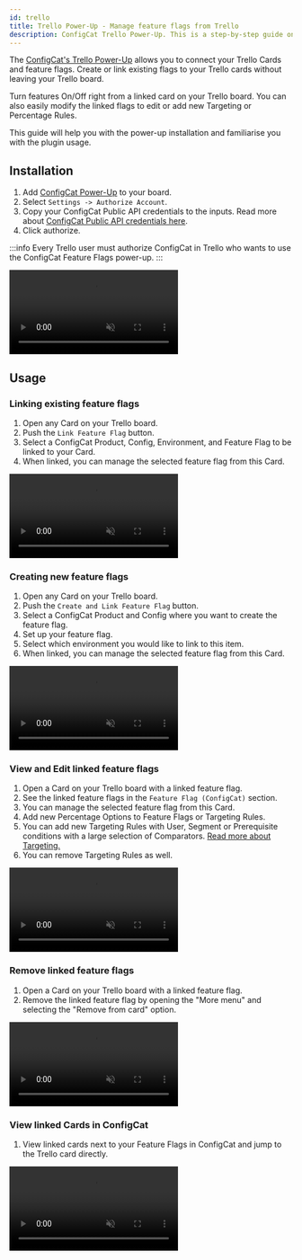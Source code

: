 ```yaml
---
id: trello
title: Trello Power-Up - Manage feature flags from Trello
description: ConfigCat Trello Power-Up. This is a step-by-step guide on how to connect and manage feature flags from Trello boards and cards.
---
```


The <a href="https://trello.com/power-ups/5e694b66d2511a3601ebd0fb" target="_blank">ConfigCat's Trello Power-Up</a> allows you to connect your Trello Cards and feature flags. Create or link existing flags to your Trello cards without leaving your Trello board.

Turn features On/Off right from a linked card on your Trello board. You can also easily modify the linked flags to edit or add new Targeting or Percentage Rules.

This guide will help you with the power-up installation and familiarise you with the plugin usage.

## Installation

1. Add <a href="https://trello.com/power-ups/5e694b66d2511a3601ebd0fb" target="_blank">ConfigCat Power-Up</a> to your board.
2. Select `Settings -> Authorize Account`.
3. Copy your ConfigCat Public API credentials to the inputs. Read more about <a href="https://app.configcat.com/my-account/public-api-credentials" target="_blank">ConfigCat Public API credentials here</a>.
4. Click authorize.

:::info
Every Trello user must authorize ConfigCat in Trello who wants to use the ConfigCat Feature Flags power-up.
:::

<video className="video" controls muted>
  <source src="/docs/assets/trello/install.mp4" type="video/mp4"/>
  Your browser does not support the video tag.
</video>

## Usage

### Linking existing feature flags

1. Open any Card on your Trello board.
2. Push the `Link Feature Flag` button.
3. Select a ConfigCat Product, Config, Environment, and Feature Flag to be linked to your Card.
4. When linked, you can manage the selected feature flag from this Card.

<video className="video" controls muted>
  <source src="/docs/assets/trello/link-existing.mp4" type="video/mp4"/>
  Your browser does not support the video tag.
</video>

### Creating new feature flags

1. Open any Card on your Trello board.
2. Push the `Create and Link Feature Flag` button.
3. Select a ConfigCat Product and Config where you want to create the feature flag.
4. Set up your feature flag.
5. Select which environment you would like to link to this item.
6. When linked, you can manage the selected feature flag from this Card.

<video className="video" controls muted>
  <source src="/docs/assets/trello/create-link.mp4" type="video/mp4"/>
  Your browser does not support the video tag.
</video>

### View and Edit linked feature flags

1. Open a Card on your Trello board with a linked feature flag.
2. See the linked feature flags in the `Feature Flag (ConfigCat)` section.
3. You can manage the selected feature flag from this Card.
4. Add new Percentage Options to Feature Flags or Targeting Rules.
5. You can add new Targeting Rules with User, Segment or Prerequisite conditions with a large selection of Comparators.  [Read more about Targeting.](../targeting/targeting-overview.mdx)
6. You can remove Targeting Rules as well.

<video className="video" controls muted>
  <source src="/docs/assets/trello/edit-ff.mp4" type="video/mp4"/>
  Your browser does not support the video tag.
</video>

### Remove linked feature flags

1. Open a Card on your Trello board with a linked feature flag.
2. Remove the linked feature flag by opening the "More menu" and selecting the "Remove from card" option.

<video className="video" controls muted>
  <source src="/docs/assets/trello/remove-ff.mp4" type="video/mp4"/>
  Your browser does not support the video tag.
</video>

### View linked Cards in ConfigCat

1. View linked cards next to your Feature Flags in ConfigCat and jump to the Trello card directly.

<video className="video" controls muted>
  <source src="/docs/assets/trello/open-from-dashboard.mp4" type="video/mp4"/>
  Your browser does not support the video tag.
</video>
